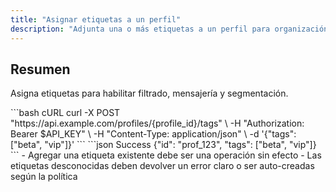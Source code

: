 ```yaml
---
title: "Asignar etiquetas a un perfil"
description: "Adjunta una o más etiquetas a un perfil para organización."
---
```


## Resumen

Asigna etiquetas para habilitar filtrado, mensajería y segmentación.

<Steps>
<Step title="Agregar etiquetas a un perfil">
  <RequestExample>
  ```bash cURL
  curl -X POST "https://api.example.com/profiles/{profile_id}/tags" \
    -H "Authorization: Bearer $API_KEY" \
    -H "Content-Type: application/json" \
    -d '{"tags": ["beta", "vip"]}'
  ```
  </RequestExample>

  <ResponseExample>
  ```json Success
  {"id": "prof_123", "tags": ["beta", "vip"]}
  ```
  </ResponseExample>
</Step>

<Step title="Idempotencia y conflictos">
  - Agregar una etiqueta existente debe ser una operación sin efecto
  - Las etiquetas desconocidas deben devolver un error claro o ser auto-creadas según la política
</Step>
</Steps>
